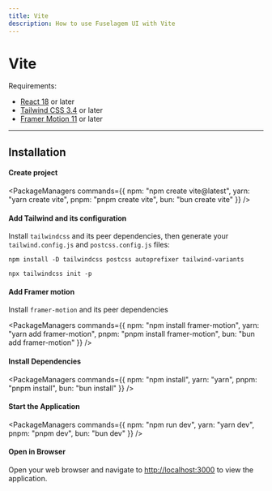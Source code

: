 ```yaml
---
title: Vite
description: How to use Fuselagem UI with Vite
---
```


# Vite


Requirements:

- [React 18](https://reactjs.org/) or later
- [Tailwind CSS 3.4](https://tailwindcss.com/docs/guides/nextjs) or later
- [Framer Motion 11](https://www.framer.com/motion/) or later

------

## Installation

<Steps>

#### Create project

<PackageManagers
  commands={{
    npm: "npm create vite@latest",
    yarn: "yarn create vite",
    pnpm: "pnpm create vite",
    bun: "bun create vite"
  }}
/>

#### Add Tailwind and its configuration

Install `tailwindcss` and its peer dependencies, then generate your `tailwind.config.js` and `postcss.config.js` files:

```codeBlock bash
npm install -D tailwindcss postcss autoprefixer tailwind-variants
 
npx tailwindcss init -p
```

#### Add Framer motion

Install `framer-motion` and its peer dependencies

<PackageManagers
  commands={{
    npm: "npm install framer-motion",
    yarn: "yarn add framer-motion",
    pnpm: "pnpm install framer-motion",
    bun: "bun add framer-motion"
  }}
/>

#### Install Dependencies

<PackageManagers
  commands={{
    npm: "npm install",
    yarn: "yarn",
    pnpm: "pnpm install",
    bun: "bun install"
  }}
/>

#### Start the Application

<PackageManagers
  commands={{
    npm: "npm run dev",
    yarn: "yarn dev",
    pnpm: "pnpm dev",
    bun: "bun dev"
  }}
/>

#### Open in Browser

Open your web browser and navigate to [http://localhost:3000](http://localhost:3000) to view the application.

</Steps>